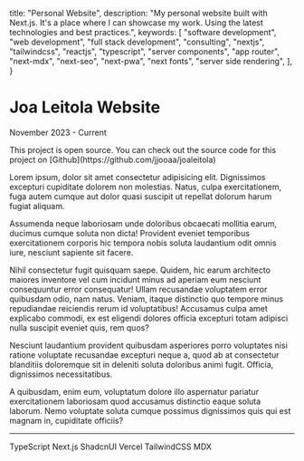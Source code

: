 
  title: "Personal Website",
  description:
    "My personal website built with Next.js. It's a place where I can showcase my work. Using the latest technologies and best practices.",
  keywords: [
    "software development",
    "web development",
    "full stack development",
    "consulting",
    "nextjs",
    "tailwindcss",
    "reactjs",
    "typescript",
    "server components",
    "app router",
    "next-mdx",
    "next-seo",
    "next-pwa",
    "next fonts",
    "server side rendering",
  ],
}

<BackButton />

# Joa Leitola Website

<p className="text-sm text-muted-foreground">November 2023 - Current</p>

<div className="rounded-md border border-l-4 border-l-green-500 p-4 font-semibold">
  This project is open source. You can check out the source code for this
  project on [Github](https://github.com/jjooaa/joaleitola)
</div>

Lorem ipsum, dolor sit amet consectetur adipisicing elit. Dignissimos excepturi cupiditate dolorem non molestias. Natus, culpa exercitationem, fuga autem cumque aut dolor quasi suscipit ut repellat dolorum harum fugiat aliquam.

Assumenda neque laboriosam unde doloribus obcaecati mollitia earum, ducimus cumque soluta non dicta! Provident eveniet temporibus exercitationem corporis hic tempora nobis soluta laudantium odit omnis iure, nesciunt sapiente sit facere.

Nihil consectetur fugit quisquam saepe. Quidem, hic earum architecto maiores inventore vel cum incidunt minus ad aperiam eum nesciunt consequuntur error consequatur! Ullam recusandae voluptatem error quibusdam odio, nam natus.
Veniam, itaque distinctio quo tempore minus repudiandae reiciendis rerum id voluptatibus! Accusamus culpa amet explicabo commodi, ex est eligendi dolores officia excepturi totam adipisci nulla suscipit eveniet quis, rem quos?

Nesciunt laudantium provident quibusdam asperiores porro voluptates nisi ratione voluptate recusandae excepturi neque a, quod ab at consectetur blanditiis doloremque sit in deleniti soluta doloribus animi fugit. Officia, dignissimos necessitatibus.

A quibusdam, enim eum, voluptatum dolore illo aspernatur pariatur exercitationem laboriosam quod accusamus distinctio eaque soluta laborum. Nemo voluptate soluta cumque possimus dignissimos quis qui est magnam in, cupiditate officiis?

---

<Badge variant="outline">TypeScript</Badge>
<Badge variant="outline">Next.js</Badge>
<Badge variant="outline">ShadcnUI</Badge>
<Badge variant="outline">Vercel</Badge>
<Badge variant="outline">TailwindCSS</Badge>
<Badge variant="outline">MDX</Badge>

